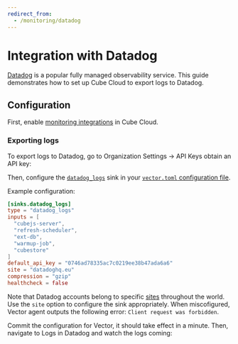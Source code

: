 ```yaml
---
redirect_from:
  - /monitoring/datadog
---
```


# Integration with Datadog

[Datadog][datadog] is a popular fully managed observability service. This guide
demonstrates how to set up Cube Cloud to export logs to Datadog.

## Configuration

First, enable [monitoring integrations][ref-monitoring-integrations] in Cube
Cloud.

### Exporting logs

To export logs to Datadog, go to <Btn>Organization Settings → API Keys</Btn>
obtain an API key:

<Screenshot src="https://ucarecdn.com/d4703748-aea9-4d74-bac2-febe13c604c6/" />

Then, configure the [`datadog_logs`][vector-datadog-logs] sink in your
[`vector.toml` configuration file][ref-monitoring-integrations-conf].

Example configuration:

```toml
[sinks.datadog_logs]
type = "datadog_logs"
inputs = [
  "cubejs-server",
  "refresh-scheduler",
  "ext-db",
  "warmup-job",
  "cubestore"
]
default_api_key = "0746ad78335ac7c0219ee38b47ada6a6"
site = "datadoghq.eu"
compression = "gzip"
healthcheck = false
```

Note that Datadog accounts belong to specific [sites][datadog-docs-sites]
throughout the world. Use the `site` option to configure the sink appropriately.
When miscofigured, Vector agent outputs the following error:
`Client request was forbidden`.

Commit the configuration for Vector, it should take effect in a minute. Then,
navigate to <Btn>Logs</Btn> in Datadog and watch the logs coming:

<Screenshot src="https://ucarecdn.com/5e66f3d6-85a7-498c-89e8-41632d1b184c/" />

[datadog]: https://www.datadoghq.com
[datadog-docs-sites]: https://docs.datadoghq.com/getting_started/site/
[vector-datadog-logs]:
  https://vector.dev/docs/reference/configuration/sinks/datadog_logs/
[ref-monitoring-integrations]: /product/monitoring/integrations
[ref-monitoring-integrations-conf]:
  /product/monitoring/integrations#configuration
